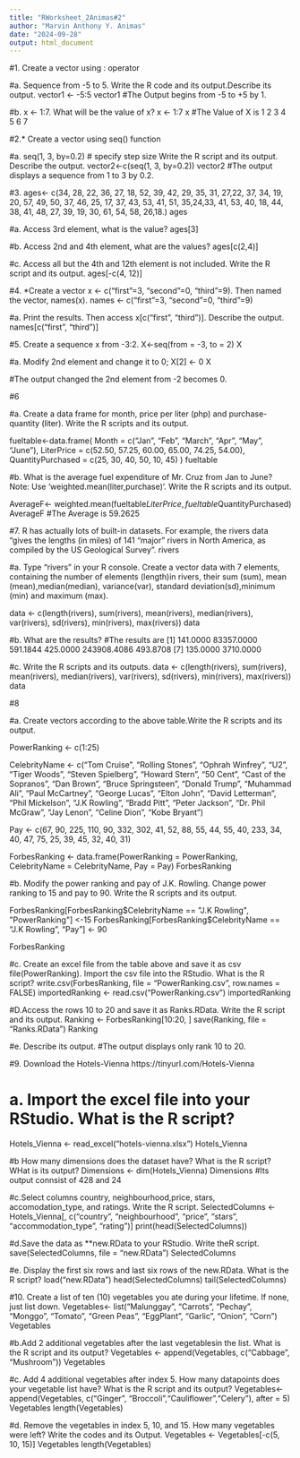 ```yaml
---
title: "RWorksheet_2Animas#2"
author: "Marvin Anthony Y. Animas"
date: "2024-09-28"
output: html_document
---
```

#1. Create a vector using : operator

#a. Sequence from -5 to 5. Write the R code and its output.Describe its output.
vector1 <- -5:5
vector1
#The Output begins from -5 to +5 by 1.

#b. x <- 1:7. What will be the value of x?
x <- 1:7
x
#The Value of X is 1 2 3 4 5 6 7

#2.* Create a vector using seq() function

#a. seq(1, 3, by=0.2) # specify step size Write the R script and its output. Describe the output.
vector2<-c(seq(1, 3, by=0.2))
vector2
#The output displays a sequence from 1 to 3 by 0.2.

#3. 
ages<- c(34, 28, 22, 36, 27, 18, 52, 39, 42, 29, 35, 31, 27,22, 37, 34, 19, 20, 57, 49, 50, 37, 46, 25, 17, 37, 43, 53, 41, 51, 35,24,33, 41, 53, 40, 18, 44, 38, 41, 48, 27, 39, 19, 30, 61, 54, 58, 26,18.)
ages

#a. Access 3rd element, what is the value?
ages[3]

#b. Access 2nd and 4th element, what are the values?
ages[c(2,4)]

#c. Access all but the 4th and 12th element is not included. Write the R script and its output.
ages[-c(4, 12)]

#4. *Create a vector x <- c("first"=3, "second"=0, "third"=9). Then named the vector, names(x).
names <- c("first"=3, "second"=0, "third"=9)

#a. Print the results. Then access x[c("first", "third")]. Describe the output.
names[c("first", "third")]

#5. Create a sequence x from -3:2.
X<-seq(from = -3, to = 2)
X


#a. Modify 2nd element and change it to 0;
  X[2] <- 0
  X
  
#The output changed the 2nd element from -2 becomes 0.


#6

#a. Create a data frame for month, price per liter (php) and purchase-quantity (liter). Write the R scripts and its output.

fueltable<-data.frame(
  Month = c("Jan", "Feb", "March", "Apr", "May", "June"),
  LiterPrice = c(52.50, 57.25, 60.00, 65.00, 74.25, 54.00),
  QuantityPurchased = c(25, 30, 40, 50, 10, 45)
  )
fueltable

#b. What is the average fuel expenditure of Mr. Cruz from Jan to June? Note: Use ‘weighted.mean(liter,purchase)‘. Write the R scripts and its output.

AverageF<- weighted.mean(fueltable$LiterPrice, fueltable$QuantityPurchased)
AverageF
#The Average is 59.2625

#7. R has actually lots of built-in datasets. For example, the rivers data “gives the lengths (in miles) of 141 “major” rivers in North America, as compiled by the US Geological Survey”.
rivers

#a. Type “rivers” in your R console. Create a vector data with 7 elements, containing the number of elements (length)in rivers, their sum (sum), mean (mean),median(median), variance(var), standard deviation(sd),minimum (min) and maximum (max).

data <- c(length(rivers), sum(rivers), mean(rivers), median(rivers), var(rivers),
sd(rivers), min(rivers), max(rivers))
data

#b. What are the results?
#The results are [1]    141.0000  83357.0000    591.1844    425.0000 243908.4086    493.8708 [7]    135.0000   3710.0000

#c. Write the R scripts and its outputs.
data <- c(length(rivers), sum(rivers), mean(rivers), median(rivers), var(rivers),
sd(rivers), min(rivers), max(rivers))
data

#8

#a. Create vectors according to the above table.Write the R scripts and its output.

PowerRanking <- c(1:25)

CelebrityName <- c("Tom Cruise", "Rolling Stones", "Ophrah Winfrey", "U2", "Tiger Woods", "Steven Spielberg", "Howard Stern", "50 Cent", "Cast of the Sopranos", "Dan Brown", "Bruce Springsteen", "Donald Trump", "Muhammad Ali", "Paul McCartney", "George Lucas", "Elton John", "David Letterman", "Phil Mickelson", "J.K Rowling", "Bradd Pitt", "Peter Jackson", "Dr. Phil McGraw", "Jay Lenon", "Celine Dion", "Kobe Bryant")

Pay <- c(67, 90, 225, 110, 90, 332, 302, 41, 52, 88, 55, 44, 55, 40, 233, 34, 40, 47, 75, 25, 39, 45, 32, 40, 31)

ForbesRanking <- data.frame(PowerRanking = PowerRanking,
CelebrityName = CelebrityName, Pay = Pay)
ForbesRanking

#b. Modify the power ranking and pay of J.K. Rowling. Change power ranking to 15 and pay to 90. Write the R scripts and its output.

ForbesRanking[ForbesRanking$CelebrityName == "J.K Rowling", "PowerRanking"] <-15
ForbesRanking[ForbesRanking$CelebrityName == "J.K Rowling", "Pay"] <- 90

ForbesRanking


#c. Create an excel file from the table above and save it as csv file(PowerRanking). Import the csv file into the RStudio. What is the R script?
write.csv(ForbesRanking, file = "PowerRanking.csv", row.names = FALSE)
importedRanking <- read.csv("PowerRanking.csv")
importedRanking

#D.Access the rows 10 to 20 and save it as Ranks.RData. Write the R script and its output.
  Ranking <- ForbesRanking[10:20, ]
  save(Ranking, file = "Ranks.RData")
  Ranking
  
#e. Describe its output.
#The output displays only rank 10 to 20.

#9. Download the Hotels-Vienna https://tinyurl.com/Hotels-Vienna


# a. Import the excel file into your RStudio. What is the R script?
Hotels_Vienna <- read_excel("hotels-vienna.xlsx")
Hotels_Vienna

#b How many dimensions does the dataset have? What is the R script? WHat is its output?
Dimensions <- dim(Hotels_Vienna)
Dimensions
#Its output connsist of 428 and 24

#c.Select columns country, neighbourhood,price, stars, accomodation_type, and ratings. Write the R script.
SelectedColumns <- Hotels_Vienna[, c("country", "neighbourhood", "price", "stars", "accommodation_type",     "rating")]
print(head(SelectedColumns))

#d.Save the data as **new.RData to your RStudio. Write theR script.
save(SelectedColumns, file = "new.RData")
SelectedColumns
  
#e. Display the first six rows and last six rows of the new.RData. What is the R script?
load("new.RData")
head(SelectedColumns)
tail(SelectedColumns)

#10. Create a list of ten (10) vegetables you ate during your lifetime. If none, just list down.
Vegetables<- list("Malunggay", "Carrots", "Pechay", "Monggo", "Tomato", "Green Peas", "EggPlant", "Garlic", "Onion", "Corn")
Vegetables

#b.Add 2 additional vegetables after the last vegetablesin the list. What is the R script and its output?
Vegetables <- append(Vegetables, c("Cabbage", "Mushroom"))
Vegetables
  
#c. Add 4 additional vegetables after index 5. How many datapoints does your vegetable list have? What is the R script and its output?
Vegetables<- append(Vegetables, c("Ginger", "Broccoli","Cauliflower","Celery"), after = 5)
Vegetables
length(Vegetables)

#d. Remove the vegetables in index 5, 10, and 15. How many vegetables were left? Write the codes and its Output.
Vegetables <- Vegetables[-c(5, 10, 15)]
Vegetables
length(Vegetables)
